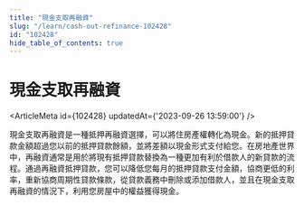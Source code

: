 ```yaml
---
title: "現金支取再融資"
slug: "/learn/cash-out-refinance-102428"
id: "102428"
hide_table_of_contents: true
---
```



# 現金支取再融資

<ArticleMeta id={102428} updatedAt={'2023-09-26 13:59:00'} />
<div className='border-solid border-b border-t-0 my-4 border-[var(--ifm-color-gray-300)]' />

現金支取再融資是一種抵押再融資選擇，可以將住房產權轉化為現金。新的抵押貸款金額超過您以前的抵押貸款餘額，並將差額以現金形式支付給您。在房地產世界中，再融資通常是用於將現有抵押貸款替換為一種更加有利於借款人的新貸款的流程。通過再融資抵押貸款，您可以降低您每月的抵押貸款支付金額，協商更低的利率，重新協商周期性貸款條款，從貸款義務中刪除或添加借款人，並且在現金支取再融資的情況下，利用您房屋中的權益獲得現金。
